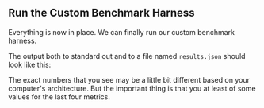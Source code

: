 
## Run the Custom Benchmark Harness

Everything is now in place.
We can finally run our custom benchmark harness.

<CargoBench />

The output both to standard out
and to a file named `results.json` should look like this:

<CargoBenchJson />

The exact numbers that you see may be a little bit different based on your computer's architecture.
But the important thing is that you at least of some values for the last four metrics.

